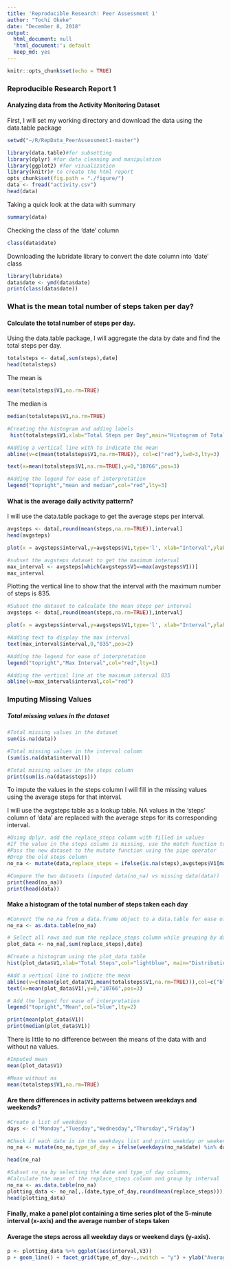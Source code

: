```yaml
---
title: 'Reproducible Research: Peer Assessment 1'
author: "Tochi Okeke"
date: "December 8, 2018"
output:
  html_document: null
  'html_document:': default
  keep_md: yes
---
```


```r
knitr::opts_chunk$set(echo = TRUE)
```
### Reproducible Research Report 1
#### Analyzing data from the Activity Monitoring Dataset

First, I will set my working directory and download the data using the data.table package
```r
setwd("~/R/RepData_PeerAssessment1-master")
```

```r
library(data.table)#for subsetting
library(dplyr) #for data cleaning and manipulation
library(ggplot2) #for visualization
library(knitr)# to create the html report
opts_chunk$set(fig.path = "./figure/")
data <- fread("activity.csv")
head(data)
```
Taking a quick look at the data with summary

```r
summary(data)
```
Checking the class of the 'date' column
```r
class(data$date)
```
Downloading the lubridate library to convert the date column into 'date' class
```r
library(lubridate)
data$date <- ymd(data$date)
print(class(data$date))
```


### What is the mean total number of steps taken per day?

#### Calculate the total number of steps per day.
Using the data.table package, I will aggregate the data by date and find the total steps per day.
```r

totalsteps <- data[,sum(steps),date]
head(totalsteps)

```
The mean is 
```r
mean(totalsteps$V1,na.rm=TRUE)
``` 
The median is
```r
median(totalsteps$V1,na.rm=TRUE)
```

```r
#Creating the histogram and adding labels
 hist(totalsteps$V1,xlab="Total Steps per Day",main="Histogram of Total Steps per Day",col="lightblue")

#Adding a vertical line with to indicate the mean
abline(v=c(mean(totalsteps$V1,na.rm=TRUE)), col=c("red"),lwd=3,lty=3)

text(x=mean(totalsteps$V1,na.rm=TRUE),y=0,"10766",pos=3)

#Adding the legend for ease of interpretation
legend("topright","mean and median",col="red",lty=3)
`````` 
#### What is the average daily activity patterrn?

I will use the data.table package to get the average steps per interval.

```r
avgsteps <- data[,round(mean(steps,na.rm=TRUE)),interval]
head(avgsteps)
```

```r
plot(x = avgsteps$interval,y=avgsteps$V1,type='l', xlab="Interval",ylab="Steps",main="Average Steps per 5 min interval")
```

```r
#subset the avgsteps dataset to get the maximum interval
max_interval <- avgsteps[which(avgsteps$V1==max(avgsteps$V1))] 
max_interval
```
Plotting the vertical line to show that the interval with the maximum number of steps is 835.
```r
#Subset the dataset to calculate the mean steps per interval
avgsteps <- data[,round(mean(steps,na.rm=TRUE)),interval]

plot(x = avgsteps$interval,y=avgsteps$V1,type='l', xlab="Interval",ylab="Steps",main="Average Steps per 5 min interval")

#Adding text to display the max interval
text(max_interval$interval,0,"835",pos=2)

#Adding the legend for ease of interpretation
legend("topright","Max Interval",col="red",lty=1)

#Adding the vertical line at the maximum interval 835
abline(v=max_interval$interval,col="red")
```

###   Imputing Missing Values
##### Total missing values in the dataset

```r
#Total missing values in the dataset
sum(is.na(data)) 
```


```r
#Total missing values in the interval column
(sum(is.na(data$interval))) 
```

```r
#Total missing values in the steps column
print(sum(is.na(data$steps))) 
```

To impute the values in the steps column I will fill in the missing values using the average steps for that interval.

I will use the avgsteps table as a lookup table. 
NA values in the 'steps' column of 'data' are replaced with the average steps for its corresponding interval.
```r
#Using dplyr, add the replace_steps column with filled in values
#If the value in the steps column is missing, use the match function to find its appropriate average steps
#Pass the new dataset to the mutate function using the pipe operator
#Drop the old steps column
no_na <- mutate(data,replace_steps = ifelse(is.na(steps),avgsteps$V1[match(interval,avgsteps$interval)],steps)) %>% mutate(steps=NULL)

#Compare the two datasets (imputed data(no_na) vs missing data(data))
print(head(no_na))
print(head(data))
```
#### Make a histogram of the total number of steps taken each day

```r
#Convert the no_na from a data.frame object to a data.table for ease of subsetting
no_na <- as.data.table(no_na) 

# Select all rows and sum the replace_steps column while grouping by date
plot_data <- no_na[,sum(replace_steps),date] 

#Create a histogram using the plot_data table
hist(plot_data$V1,xlab="Total Steps",col="lightblue", main="Distribution of Total Steps per Day") 

#Add a vertical line to indicte the mean
abline(v=c(mean(plot_data$V1,mean(totalsteps$V1,na.rm=TRUE))),col=c("blue","red"),lty=2)
text(x=mean(plot_data$V1),y=0,"10766",pos=3)

# Add the legend for ease of interpretation
legend("topright","Mean",col="blue",lty=2)

```

```r
print(mean(plot_data$V1))
print(median(plot_data$V1))
```

There is little to no difference between the means of the data with and without na values.
```r
#Imputed mean
mean(plot_data$V1) 

#Mean without na
mean(totalsteps$V1,na.rm=TRUE) 
```


#### Are there differences in activity patterns between weekdays and weekends?
```r
#Create a list of weekdays
days <- c("Monday","Tuesday","Wednesday","Thursday","Friday") 

#Check if each date is in the weekdays list and print weekday or weekends correspondingly
no_na <- mutate(no_na,type_of_day = ifelse(weekdays(no_na$date) %in% days,"weekday","weekend")) 

head(no_na)
```

```r
#Subset no_na by selecting the date and type_of day columns,
#Calculate the mean of the replace_steps column and group by interval
no_na <- as.data.table(no_na)
plotting_data <- no_na[,.(date,type_of_day,round(mean(replace_steps))),.(interval)]
head(plotting_data)
```
#### Finally, make a panel plot containing a time series plot of the 5-minute interval (x-axis) and the average number of steps taken
#### Average the steps across all weekday days or weekend days (y-axis).
```r
p <- plotting_data %>% ggplot(aes(interval,V3)) 
p + geom_line() + facet_grid(type_of_day~.,switch = "y") + ylab("Average Steps") + xlab("Interval") + ggtitle("Average Steps Taken per Day")
```

